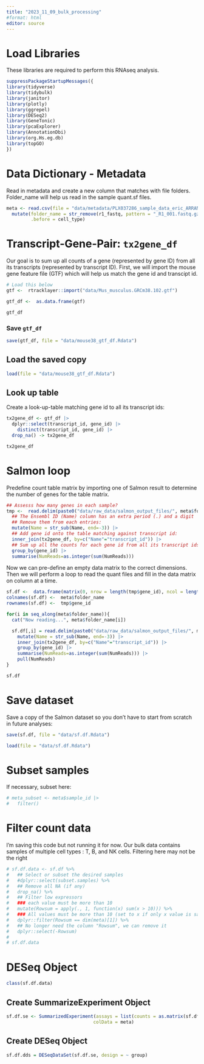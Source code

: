 ---
title: "2023_11_09_bulk_processing"
#format: html
editor: source
---

# Load Libraries

These libraries are required to perform this RNAseq analysis.

```{r}
suppressPackageStartupMessages({
library(tidyverse)
library(tidybulk)
library(janitor)
library(plotly)
library(ggrepel)
library(DESeq2)
library(GeneTonic)
library(pcaExplorer)
library(AnnotationDbi)
library(org.Hs.eg.db)
library(topGO)
})
```

# Data Dictionary - Metadata

Read in metadata and create a new column that matches with file folders. Folder_name will help us read in the sample quant.sf files.

```{r}
meta <- read.csv(file = "data/metadata/PLX037286_sample_data_eric_ARRANGED.csv") |>
  mutate(folder_name = str_remove(r1_fastq, pattern = "_R1_001.fastq.gz"),
         .before = cell_type)
```

# Transcript-Gene-Pair: `tx2gene_df`

Our goal is to sum up all counts of a gene (represented by gene ID) from all its transcripts (represented by transcript ID). First, we will import the mouse gene feature file (GTF) which will help us match the gene id and transcipt id.

```{r}
# Load this below
gtf <-  rtracklayer::import("data/Mus_musculus.GRCm38.102.gtf")

gtf_df <-  as.data.frame(gtf)

gtf_df
```

### Save `gtf_df`

```{r}
save(gtf_df, file = "data/mouse38_gtf_df.Rdata")
```

## Load the saved copy

```{r}
load(file = "data/mouse38_gtf_df.Rdata")
```

## Look up table

Create a look-up-table matching gene id to all its transcript ids:

```{r}
tx2gene_df <- gtf_df |>
  dplyr::select(transcript_id, gene_id) |>
	distinct(transcript_id, gene_id) |>
  drop_na() -> tx2gene_df

tx2gene_df

```

# Salmon loop

Predefine count table matrix by importing one of Salmon result to determine the number of genes for the table matrix.

```{r}
## Assesss how many genes in each sample?
tmp <-  read.delim(paste0("data/raw_data/salmon_output_files/", meta$folder_name[1], "/quant.sf")) |>
  ## The Ensembl ID (Name) column has an extra period (.) and a digit
  ## Remove them from each entries:
  mutate(Name = str_sub(Name, end=-3)) |>
  ## Add gene id onto the table matching against transcript id:
  inner_join(tx2gene_df, by=c("Name"="transcript_id")) |>
  ## Sum up all the counts for each gene id from all its transcript ids
  group_by(gene_id) |>
  summarise(NumReads=as.integer(sum(NumReads)))
```

Now we can pre-define an empty data matrix to the correct dimensions. Then we will perform a loop to read the quant files and fill in the data matrix on column at a time.

```{r}
sf.df <-  data.frame(matrix(0, nrow = length(tmp$gene_id), ncol = length(meta$folder_name)))
colnames(sf.df) <-  meta$folder_name
rownames(sf.df) <-  tmp$gene_id

for(i in seq_along(meta$folder_name)){
  cat("Now reading...", meta$folder_name[i])

  sf.df[,i] = read.delim(paste0("data/raw_data/salmon_output_files/", meta$folder_name[i], "/quant.sf")) |> 
    mutate(Name = str_sub(Name, end=-3)) |>
    inner_join(tx2gene_df, by=c("Name"="transcript_id")) |>
    group_by(gene_id) |>
    summarise(NumReads=as.integer(sum(NumReads))) |>
    pull(NumReads)
}
```

```{r}
sf.df
```

# Save dataset

Save a copy of the Salmon dataset so you don't have to start from scratch in future analyses:

```{r}
save(sf.df, file = "data/sf.df.Rdata")
```

```{r}
load(file = "data/sf.df.Rdata")
```

# Subset samples

If necessary, subset here:

```{r}
# meta_subset <- meta$sample_id |> 
#   filter()
```

# Filter count data

I'm saving this code but not running it for now. Our bulk data contains samples of multiple cell types : T, B, and NK cells. Filtering here may not be the right

```{r}
# sf.df.data <- sf.df %>%
#   ## Select or subset the desired samples 
#   #dplyr::select(subset.samples) %>%
#   ## Remove all NA (if any)
#   drop_na() %>% 
#   ## Filter low expressors
#   ### each value must be more than 10
#   mutate(Rowsum = apply(., 1, function(x) sum(x > 10))) %>% 
#   ### All values must be more than 10 (set to x if only x value is satisfied)
#   dplyr::filter(Rowsum == dim(meta)[1]) %>% 
#   ## No longer need the column "Rowsum", we can remove it
#   dplyr::select(-Rowsum)
# 
# sf.df.data
```

# DESeq Object

```{r}
class(sf.df.data)
```

## Create SummarizeExperiment Object

```{r}
sf.df.se <- SummarizedExperiment(assays = list(counts = as.matrix(sf.df.data)),
                                colData = meta)
```

## Create DESeq Object

```{r}
sf.df.dds = DESeqDataSet(sf.df.se, design = ~ group)
```
































